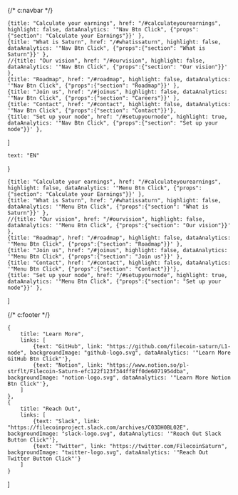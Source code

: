 {/* c:navbar */}

    {title: "Calculate your earnings", href: "/#calculateyourearnings", highlight: false, dataAnalytics: '"Nav Btn Click", {"props":{"section": "Calculate your Earnings"}}' },
    {title: "What is Saturn", href: "/#whatissaturn", highlight: false, dataAnalytics: '"Nav Btn Click", {"props":{"section": "What is Saturn"}}' },
    //{title: "Our vision", href: "/#ourvision", highlight: false, dataAnalytics: '"Nav Btn Click", {"props":{"section": "Our vision"}}' },
    {title: "Roadmap", href: "/#roadmap", highlight: false, dataAnalytics: '"Nav Btn Click", {"props":{"section": "Roadmap"}}' },
    {title: "Join us", href: "/#joinus", highlight: false, dataAnalytics: '"Nav Btn Click", {"props":{"section": "Careers"}}' },
    {title: "Contact", href: "/#contact", highlight: false, dataAnalytics: '"Nav Btn Click", {"props":{"section": "Contact"}}'},
    {title: "Set up your node", href: "/#setupyournode", highlight: true, dataAnalytics: '"Nav Btn Click", {"props":{"section": "Set up your node"}}' },
]

    text: "EN"
}

    {title: "Calculate your earnings", href: "/#calculateyourearnings", highlight: false, dataAnalytics: '"Menu Btn Click", {"props":{"section": "Calculate your Earnings"}}' },
    {title: "What is Saturn", href: "/#whatissaturn", highlight: false, dataAnalytics: '"Menu Btn Click", {"props":{"section": "What is Saturn"}}' },
    //{title: "Our vision", href: "/#ourvision", highlight: false, dataAnalytics: '"Menu Btn Click", {"props":{"section": "Our vision"}}' },
    {title: "Roadmap", href: "/#roadmap", highlight: false, dataAnalytics: '"Menu Btn Click", {"props":{"section": "Roadmap"}}' },
    {title: "Join us", href: "/#joinus", highlight: false, dataAnalytics: '"Menu Btn Click", {"props":{"section": "Join us"}}' },
    {title: "Contact", href: "/#contact", highlight: false, dataAnalytics: '"Menu Btn Click", {"props":{"section": "Contact"}}'},
    {title: "Set up your node", href: "/#setupyournode", highlight: true, dataAnalytics: '"Menu Btn Click", {"props":{"section": "Set up your node"}}' },
]

{/* c:footer */}

    {
        title: "Learn More",
        links: [
            {text: "GitHub", link: "https://github.com/filecoin-saturn/L1-node", backgroundImage: "github-logo.svg", dataAnalytics: '"Learn More GitHub Btn Click"'},
            {text: "Notion", link: "https://www.notion.so/pl-strflt/Filecoin-Saturn-efc122f123f344ff8ff0de6071954dba", backgroundImage: "notion-logo.svg", dataAnalytics: '"Learn More Notion Btn Click"'},
        ]
    },
    {
        title: "Reach Out",
        links: [
            {text: "Slack", link: "https://filecoinproject.slack.com/archives/C03DH0BL02E", backgroundImage: "slack-logo.svg", dataAnalytics: '"Reach Out Slack Button Click"'},
            {text: "Twitter", link: "https://twitter.com/FilecoinSaturn", backgroundImage: "twitter-logo.svg", dataAnalytics: '"Reach Out Twitter Button Click"'}
        ]
    }
]


